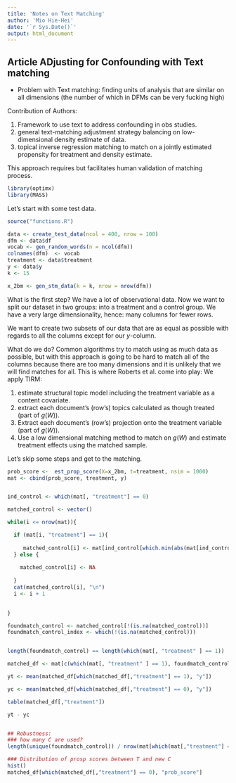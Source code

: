 ```yaml
---
title: 'Notes on Text Matching'
author: 'Mio Hie-Hei'
date: '`r Sys.Date()`'
output: html_document
---
```



## Article ADjusting for Confounding with Text matching

- Problem with Text matching: finding units of analysis that are similar on all dimensions (the number of which in DFMs can be very fucking high)

Contribution of Authors:

1. Framework to use text to address confounding in obs studies.
2. general text-matching adjustment strategy balancing on low-dimensional density estimate of data.
3. topical inverse regression matching to match on a jointly estimated propensity for treatment and density estimate.

This approach requires but facilitates human validation of matching process.
```r

library(optimx)
library(MASS)

```



Let's start with some test data.

```r

source("functions.R")

data <- create_test_data(ncol = 400, nrow = 100)
dfm <- data$df
vocab <- gen_random_words(n = ncol(dfm))
colnames(dfm)  <- vocab
treatment <- data$treatment
y <- data$y
k <- 15

x_2bm <- gen_stm_data(k = k, nrow = nrow(dfm))

```

What is the first step? We have a lot of observational data. Now we want to split our dataset in two groups: into a treatment and a control group. We have a very large dimensionality, hence: many columns for fewer rows.

We want to create two subsets of our data that are as equal as possible with regards to all the columns except for our $y$-column.

What do we do? Common algorithms try to match using as much data as possible, but with this approach is going to be hard to match all of the columns because there are too many dimensions and it is unlikely that we will find matches for all. This is where Roberts et al. come into play: We apply TIRM:

1. estimate structural topic model including the treatment variable as a content covariate.
2. extract each document's (row's) topics calculated as though treated (part of $g(W)$).
3. Extract each document's (row's) projection onto the treatment variable (part of $g(W)$).
4. Use a low dimensional matching method to match on $g(W)$ and estimate treatment effects using the matched sample.


Let's skip some steps and get to the matching.

```r

prob_score <-  est_prop_score(X=x_2bm, t=treatment, nsim = 1000)
mat <- cbind(prob_score, treatment, y)


ind_control <- which(mat[, "treatment"] == 0)

matched_control <- vector()

while(i <= nrow(mat)){

  if (mat[i, "treatment"] == 1){
    
     matched_control[i] <- mat[ind_control[which.min(abs(mat[ind_control, "prob_score"] - mat[i, "prob_score"]))],"prob_score"]
  } else {
    
    matched_control[i] <- NA
    
  }
  cat(matched_control[i], "\n") 
  i <- i + 1

  
}

foundmatch_control <- matched_control[!(is.na(matched_control))]
foundmatch_control_index <- which(!(is.na(matched_control)))


length(foundmatch_control) == length(which(mat[, "treatment" ] == 1))

matched_df <- mat[c(which(mat[, "treatment" ] == 1), foundmatch_control),]

yt <- mean(matched_df[which(matched_df[,"treatment"] == 1), "y"])

yc <- mean(matched_df[which(matched_df[,"treatment"] == 0), "y"])

table(matched_df[,"treatment"])

yt - yc


## Robustness:
### how many C are used?
length(unique(foundmatch_control)) / nrow(mat[which(mat[,"treatment"] == 0),])

### Distribution of prosp scores between T and new C
hist()
matched_df[which(matched_df[,"treatment"] == 0), "prob_score"]
```
